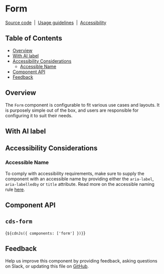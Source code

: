 
<Meta of={FormStories} component="cds-form" />

# Form

[Source code](https://github.com/carbon-design-system/carbon/edit/main/packages/web-components/src/components/form/)
&nbsp;|&nbsp;
[Usage guidelines](https://www.carbondesignsystem.com/components/form/usage)
&nbsp;|&nbsp;
[Accessibility](https://www.carbondesignsystem.com/components/form/accessibility)

## Table of Contents

- [Overview](#overview)
- [With AI label](#with-ai-label)
- [Accessibility Considerations](#accessibility-considerations)
  - [Accessible Name](#accessible-name)
- [Component API](#component-api)
- [Feedback](#feedback)

## Overview

The `Form` component is configurable to fit various use cases and layouts. It is
purposely simple out of the box, and users are responsible for configuring it to
suit their needs.

<Canvas of={FormStories.Default} />

## With AI label

<Canvas of={FormStories.WithAILabel} />

## Accessibility Considerations

### Accessible Name

To comply with accessibility requirements, make sure to supply the component
with an accessible name by providing either the `aria-label`, `aria-labelledby`
or `title` attribute. Read more on the accessible naming rule
[here](https://able.ibm.com/rules/archives/latest/doc/en-US/aria_accessiblename_exists.html).

## Component API

## `cds-form`

<ArgTypes of="cds-form" />

<Markdown>{`${cdnJs({ components: ['form'] })}`}</Markdown>

## Feedback

Help us improve this component by providing feedback, asking questions on Slack,
or updating this file on
[GitHub](https://github.com/carbon-design-system/carbon/edit/main/packages/web-components/src/components/form/form.mdx).
